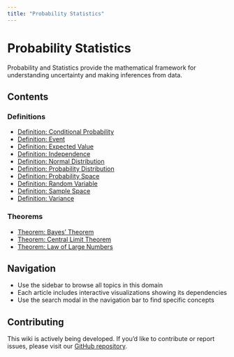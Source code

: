 ```yaml
---
title: "Probability Statistics"
---
```


# Probability Statistics

Probability and Statistics provide the mathematical framework for understanding uncertainty and making inferences from data.

## Contents

### Definitions

- [Definition: Conditional Probability](def-conditional-probability.qmd)
- [Definition: Event](def-event.qmd)
- [Definition: Expected Value](def-expectation.qmd)
- [Definition: Independence](def-independence.qmd)
- [Definition: Normal Distribution](def-normal-distribution.qmd)
- [Definition: Probability Distribution](def-probability-distribution.qmd)
- [Definition: Probability Space](def-probability-space.qmd)
- [Definition: Random Variable](def-random-variable.qmd)
- [Definition: Sample Space](def-sample-space.qmd)
- [Definition: Variance](def-variance.qmd)

### Theorems

- [Theorem: Bayes' Theorem](thm-bayes.qmd)
- [Theorem: Central Limit Theorem](thm-central-limit.qmd)
- [Theorem: Law of Large Numbers](thm-law-of-large-numbers.qmd)

## Navigation

- Use the sidebar to browse all topics in this domain
- Each article includes interactive visualizations showing its dependencies
- Use the search modal in the navigation bar to find specific concepts

## Contributing

This wiki is actively being developed. If you'd like to contribute or report issues,
please visit our [GitHub repository](https://github.com/RK0429/ModernMath).
